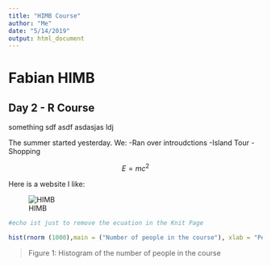 ```yaml
---
title: "HIMB Course"
author: "Me"
date: "5/14/2019"
output: html_document
---
```

# Fabian HIMB

## Day 2 - R Course

something
sdf
asdf
asdasjas
ldj


The summer started yesterday. We:
-Ran over introudctions
-Island Tour
-Shopping

$$ E =  {m}{c^2} $$

Here is a website I like: 

![HIMB](HIMB_2_video_0.jpg)

```r
#echo ist just to remove the ecuation in the Knit Page

hist(rnorm (1000),main = ("Number of people in the course"), xlab = "People", ylab = "Number")
```

>Figure 1: Histogram of the number of people in the course